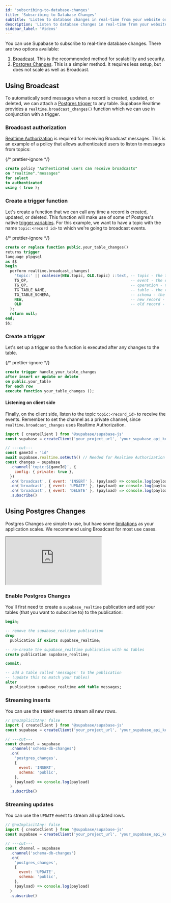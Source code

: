 ```yaml
---
id: 'subscribing-to-database-changes'
title: 'Subscribing to Database Changes'
subtitle: 'Listen to database changes in real-time from your website or application.'
description: 'Listen to database changes in real-time from your website or application.'
sidebar_label: 'Videos'
---
```


You can use Supabase to subscribe to real-time database changes. There are two options available:

1. [Broadcast](/docs/guides/realtime/broadcast). This is the recommended method for scalability and security.
1. [Postgres Changes](/docs/guides/realtime/postgres-changes). This is a simpler method. It requires less setup, but does not scale as well as Broadcast.

## Using Broadcast

To automatically send messages when a record is created, updated, or deleted, we can attach a [Postgres trigger](/docs/guides/database/postgres/triggers) to any table. Supabase Realtime provides a `realtime.broadcast_changes()` function which we can use in conjunction with a trigger.

### Broadcast authorization

[Realtime Authorization](/docs/guides/realtime/authorization) is required for receiving Broadcast messages. This is an example of a policy that allows authenticated users to listen to messages from topics:

{/* prettier-ignore */}
```sql
create policy "Authenticated users can receive broadcasts"
on "realtime"."messages"
for select
to authenticated
using ( true );
```

### Create a trigger function

Let's create a function that we can call any time a record is created, updated, or deleted. This function will make use of some of Postgres's native [trigger variables](https://www.postgresql.org/docs/current/plpgsql-trigger.html#PLPGSQL-DML-TRIGGER). For this example, we want to have a topic with the name `topic:<record id>` to which we're going to broadcast events.

{/* prettier-ignore */}
```sql
create or replace function public.your_table_changes()
returns trigger
language plpgsql
as $$
begin
  perform realtime.broadcast_changes(
    'topic:' || coalesce(NEW.topic, OLD.topic) ::text, -- topic - the topic to which we're broadcasting
    TG_OP,                                             -- event - the event that triggered the function
    TG_OP,                                             -- operation - the operation that triggered the function
    TG_TABLE_NAME,                                     -- table - the table that caused the trigger
    TG_TABLE_SCHEMA,                                   -- schema - the schema of the table that caused the trigger
    NEW,                                               -- new record - the record after the change
    OLD                                                -- old record - the record before the change
  );
  return null;
end;
$$;
```

### Create a trigger

Let's set up a trigger so the function is executed after any changes to the table.

{/* prettier-ignore */}
```sql
create trigger handle_your_table_changes
after insert or update or delete
on public.your_table
for each row
execute function your_table_changes ();
```

#### Listening on client side

Finally, on the client side, listen to the topic `topic:<record_id>` to receive the events. Remember to set the channel as a private channel, since `realtime.broadcast_changes` uses Realtime Authorization.

```js
import { createClient } from '@supabase/supabase-js'
const supabase = createClient('your_project_url', 'your_supabase_api_key')

// ---cut---
const gameId = 'id'
await supabase.realtime.setAuth() // Needed for Realtime Authorization
const changes = supabase
  .channel(`topic:${gameId}`, {
    config: { private: true },
  })
  .on('broadcast', { event: 'INSERT' }, (payload) => console.log(payload))
  .on('broadcast', { event: 'UPDATE' }, (payload) => console.log(payload))
  .on('broadcast', { event: 'DELETE' }, (payload) => console.log(payload))
  .subscribe()
```

## Using Postgres Changes

Postgres Changes are simple to use, but have some [limitations](/docs/guides/realtime/postgres-changes#limitations) as your application scales. We recommend using Broadcast for most use cases.

<div className="video-container">
  <iframe
    src="https://www.youtube-nocookie.com/embed/2rUjcmgZDwQ"
    allow="accelerometer; autoplay; clipboard-write; encrypted-media; gyroscope; picture-in-picture"
    allowFullScreen
  ></iframe>
</div>

### Enable Postgres Changes

You'll first need to create a `supabase_realtime` publication and add your tables (that you want to subscribe to) to the publication:

```sql
begin;

-- remove the supabase_realtime publication
drop
  publication if exists supabase_realtime;

-- re-create the supabase_realtime publication with no tables
create publication supabase_realtime;

commit;

-- add a table called 'messages' to the publication
-- (update this to match your tables)
alter
  publication supabase_realtime add table messages;
```

### Streaming inserts

You can use the `INSERT` event to stream all new rows.

```js
// @noImplicitAny: false
import { createClient } from '@supabase/supabase-js'
const supabase = createClient('your_project_url', 'your_supabase_api_key')

// ---cut---
const channel = supabase
  .channel('schema-db-changes')
  .on(
    'postgres_changes',
    {
      event: 'INSERT',
      schema: 'public',
    },
    (payload) => console.log(payload)
  )
  .subscribe()
```

### Streaming updates

You can use the `UPDATE` event to stream all updated rows.

```js
// @noImplicitAny: false
import { createClient } from '@supabase/supabase-js'
const supabase = createClient('your_project_url', 'your_supabase_api_key')

// ---cut---
const channel = supabase
  .channel('schema-db-changes')
  .on(
    'postgres_changes',
    {
      event: 'UPDATE',
      schema: 'public',
    },
    (payload) => console.log(payload)
  )
  .subscribe()
```

